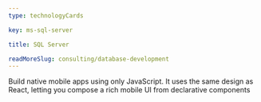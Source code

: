 ```yaml
---
type: technologyCards

key: ms-sql-server

title: SQL Server

readMoreSlug: consulting/database-development
---
```


Build native mobile apps using only JavaScript. It uses the same design as React, letting you compose a rich mobile UI from declarative components
